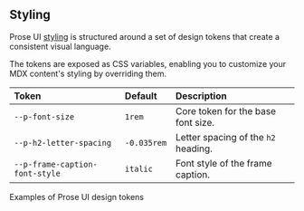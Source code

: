 ## Styling

Prose UI [styling](/docs/styling) is structured around a set of design tokens that create a consistent visual language.

The tokens are exposed as CSS variables, enabling you to customize your MDX content's styling by overriding them.

<Frame align="stretch">

| Token                         | Default       | Description                             |
|:------------------------------|:--------------|:----------------------------------------|
| `--p-font-size`               | `1rem`        | Core token for the base font size.      |
| `--p-h2-letter-spacing`       | `-0.035rem`   | Letter spacing of the `h2` heading.     |
| `--p-frame-caption-font-style`| `italic`      | Font style of the frame caption.        |

<Caption>Examples of Prose UI design tokens</Caption>
</Frame>
